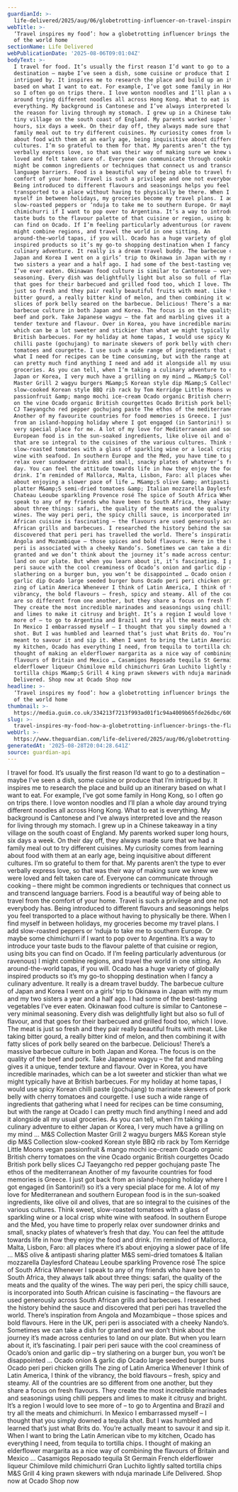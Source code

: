 ```yaml
---
guardianId: >-
  life-delivered/2025/aug/06/globetrotting-influencer-on-travel-inspired-home-cooking
webTitle: >-
  ‘Travel inspires my food’: how a globetrotting influencer brings the flavours
  of the world home
sectionName: Life Delivered
webPublicationDate: '2025-08-06T09:01:04Z'
bodyText: >-
  I travel for food. It’s usually the first reason I’d want to go to a
  destination – maybe I’ve seen a dish, some cuisine or produce that I’m
  intrigued by. It inspires me to research the place and build up an itinerary
  based on what I want to eat. For example, I’ve got some family in Hong Kong,
  so I often go on trips there. I love wonton noodles and I’ll plan a whole day
  around trying different noodles all across Hong Kong. What to eat is
  everything. My background is Cantonese and I’ve always interpreted love and
  the reason for living through my stomach. I grew up in a Chinese takeaway in a
  tiny village on the south coast of England. My parents worked super long
  hours, six days a week. On their day off, they always made sure that we had a
  family meal out to try different cuisines. My curiosity comes from learning
  about food with them at an early age, being inquisitive about different
  cultures. I’m so grateful to them for that. My parents aren’t the type to ever
  verbally express love, so that was their way of making sure we knew we were
  loved and felt taken care of. Everyone can communicate through cooking – there
  might be common ingredients or techniques that connect us and transcend
  language barriers. Food is a beautiful way of being able to travel from the
  comfort of your home. Travel is such a privilege and one not everybody has.
  Being introduced to different flavours and seasonings helps you feel
  transported to a place without having to physically be there. When I find
  myself in between holidays, my groceries become my travel plans. I add
  slow-roasted peppers or ‘nduja to take me to southern Europe. Or maybe some
  chimichurri if I want to pop over to Argentina. It’s a way to introduce your
  taste buds to the flavour palette of that cuisine or region, using bits you
  can find on Ocado. If I’m feeling particularly adventurous (or ravenous) I
  might combine regions, and travel the world in one sitting. An
  around-the-world tapas, if you will. Ocado has a huge variety of globally
  inspired products so it’s my go-to shopping destination when I fancy a
  culinary adventure. It really is a dream travel buddy. The barbecue culture of
  Japan and Korea I went on a girls’ trip to Okinawa in Japan with my mum and my
  two sisters a year and a half ago. I had some of the best-tasting vegetables
  I’ve ever eaten. Okinawan food culture is similar to Cantonese – very minimal
  seasoning. Every dish was delightfully light but also so full of flavour, and
  that goes for their barbecued and grilled food too, which I love. The meat is
  just so fresh and they pair really beautiful fruits with meat. Like taking
  bitter gourd, a really bitter kind of melon, and then combining it with fatty
  slices of pork belly seared on the barbecue. Delicious! There’s a massive
  barbecue culture in both Japan and Korea. The focus is on the quality of the
  beef and pork. Take Japanese wagyu – the fat and marbling gives it a unique,
  tender texture and flavour. Over in Korea, you have incredible marinades,
  which can be a lot sweeter and stickier than what we might typically have at
  British barbecues. For my holiday at home tapas, I would use spicy Korean
  chilli paste (gochujang) to marinate skewers of pork belly with cherry
  tomatoes and courgette. I use such a wide range of ingredients that gathering
  what I need for recipes can be time consuming, but with the range at Ocado I
  can pretty much find anything I need and add it alongside all my usual
  groceries. As you can tell, when I’m taking a culinary adventure to either
  Japan or Korea, I very much have a grilling on my mind … M&amp;S Collection
  Master Grill 2 wagyu burgers M&amp;S Korean style dip M&amp;S Collection
  slow-cooked Korean style BBQ rib rack by Tom Kerridge Little Moons vegan
  passionfruit &amp; mango mochi ice-cream Ocado organic British cherry tomatoes
  on the vine Ocado organic British courgettes Ocado British pork belly slices
  CJ Taeyangcho red pepper gochujang paste The ethos of the mediterranean
  Another of my favourite countries for food memories is Greece. I just got back
  from an island-hopping holiday where I got engaged (in Santorini!) so it’s a
  very special place for me. A lot of my love for Mediterranean and southern
  European food is in the sun-soaked ingredients, like olive oil and olives,
  that are so integral to the cuisines of the various cultures. Think sweet,
  slow-roasted tomatoes with a glass of sparkling wine or a local crisp white
  wine with seafood. In southern Europe and the Med, you have time to properly
  relax over sundowner drinks and small, snacky plates of whatever’s fresh that
  day. You can feel the attitude towards life in how they enjoy the food and
  drink. I’m reminded of Mallorca, Malta, Lisbon, Faro: all places where it’s
  about enjoying a slower pace of life … M&amp;S olive &amp; antipasti sharing
  platter M&amp;S semi-dried tomatoes &amp; Italian mozzarella Daylesford
  Chateau Leoube sparkling Provence rosé The spice of South Africa Whenever I
  speak to any of my friends who have been to South Africa, they always talk
  about three things: safari, the quality of the meats and the quality of the
  wines. The way peri peri, the spicy chilli sauce, is incorporated into South
  African cuisine is fascinating – the flavours are used generously across South
  African grills and barbecues. I researched the history behind the sauce and
  discovered that peri peri has travelled the world. There’s inspiration from
  Angola and Mozambique – those spices and bold flavours. Here in the UK, peri
  peri is associated with a cheeky Nando’s. Sometimes we can take a dish for
  granted and we don’t think about the journey it’s made across centuries to
  land on our plate. But when you learn about it, it’s fascinating. I pair peri
  peri sauce with the cool creaminess of Ocado’s onion and garlic dip – try
  slathering on a burger bun, you won’t be disappointed … Ocado onion &amp;
  garlic dip Ocado large seeded burger buns Ocado peri peri chicken grills The
  zing of Latin America Whenever I think of Latin America, I think of the
  vibrancy, the bold flavours – fresh, spicy and steamy. All of the countries
  are so different from one another, but they share a focus on fresh flavours.
  They create the most incredible marinades and seasonings using chilli peppers
  and limes to make it citrusy and bright. It’s a region I would love to see
  more of – to go to Argentina and Brazil and try all the meats and chimichurri.
  In Mexico I embarrassed myself – I thought that you simply downed a tequila
  shot. But I was humbled and learned that’s just what Brits do. You’re actually
  meant to savour it and sip it. When I want to bring the Latin American vibe to
  my kitchen, Ocado has everything I need, from tequila to tortilla chips. I
  thought of making an elderflower margarita as a nice way of combining the
  flavours of Britain and Mexico … Casamigos Reposado tequila St Germain French
  elderflower liqueur Chimilove mild chimichurri Gran Luchito lightly salted
  tortilla chips M&amp;S Grill 4 king prawn skewers with nduja marinade Life
  Delivered. Shop now at Ocado Shop now
headline: >-
  ‘Travel inspires my food’: how a globetrotting influencer brings the flavours
  of the world home
thumbnail: >-
  https://media.guim.co.uk/334213f7213f993ad01f1c94a4009b65fde26dbc/600_0_6667_5333/500.jpg
slug: >-
  travel-inspires-my-food-how-a-globetrotting-influencer-brings-the-flavours-of-the-world-home
webUrl: >-
  https://www.theguardian.com/life-delivered/2025/aug/06/globetrotting-influencer-on-travel-inspired-home-cooking
generatedAt: '2025-08-28T20:04:28.641Z'
source: guardian-api
---
```

I travel for food. It’s usually the first reason I’d want to go to a destination – maybe I’ve seen a dish, some cuisine or produce that I’m intrigued by. It inspires me to research the place and build up an itinerary based on what I want to eat. For example, I’ve got some family in Hong Kong, so I often go on trips there. I love wonton noodles and I’ll plan a whole day around trying different noodles all across Hong Kong. What to eat is everything. My background is Cantonese and I’ve always interpreted love and the reason for living through my stomach. I grew up in a Chinese takeaway in a tiny village on the south coast of England. My parents worked super long hours, six days a week. On their day off, they always made sure that we had a family meal out to try different cuisines. My curiosity comes from learning about food with them at an early age, being inquisitive about different cultures. I’m so grateful to them for that. My parents aren’t the type to ever verbally express love, so that was their way of making sure we knew we were loved and felt taken care of. Everyone can communicate through cooking – there might be common ingredients or techniques that connect us and transcend language barriers. Food is a beautiful way of being able to travel from the comfort of your home. Travel is such a privilege and one not everybody has. Being introduced to different flavours and seasonings helps you feel transported to a place without having to physically be there. When I find myself in between holidays, my groceries become my travel plans. I add slow-roasted peppers or ‘nduja to take me to southern Europe. Or maybe some chimichurri if I want to pop over to Argentina. It’s a way to introduce your taste buds to the flavour palette of that cuisine or region, using bits you can find on Ocado. If I’m feeling particularly adventurous (or ravenous) I might combine regions, and travel the world in one sitting. An around-the-world tapas, if you will. Ocado has a huge variety of globally inspired products so it’s my go-to shopping destination when I fancy a culinary adventure. It really is a dream travel buddy. The barbecue culture of Japan and Korea I went on a girls’ trip to Okinawa in Japan with my mum and my two sisters a year and a half ago. I had some of the best-tasting vegetables I’ve ever eaten. Okinawan food culture is similar to Cantonese – very minimal seasoning. Every dish was delightfully light but also so full of flavour, and that goes for their barbecued and grilled food too, which I love. The meat is just so fresh and they pair really beautiful fruits with meat. Like taking bitter gourd, a really bitter kind of melon, and then combining it with fatty slices of pork belly seared on the barbecue. Delicious! There’s a massive barbecue culture in both Japan and Korea. The focus is on the quality of the beef and pork. Take Japanese wagyu – the fat and marbling gives it a unique, tender texture and flavour. Over in Korea, you have incredible marinades, which can be a lot sweeter and stickier than what we might typically have at British barbecues. For my holiday at home tapas, I would use spicy Korean chilli paste (gochujang) to marinate skewers of pork belly with cherry tomatoes and courgette. I use such a wide range of ingredients that gathering what I need for recipes can be time consuming, but with the range at Ocado I can pretty much find anything I need and add it alongside all my usual groceries. As you can tell, when I’m taking a culinary adventure to either Japan or Korea, I very much have a grilling on my mind … M&amp;S Collection Master Grill 2 wagyu burgers M&amp;S Korean style dip M&amp;S Collection slow-cooked Korean style BBQ rib rack by Tom Kerridge Little Moons vegan passionfruit &amp; mango mochi ice-cream Ocado organic British cherry tomatoes on the vine Ocado organic British courgettes Ocado British pork belly slices CJ Taeyangcho red pepper gochujang paste The ethos of the mediterranean Another of my favourite countries for food memories is Greece. I just got back from an island-hopping holiday where I got engaged (in Santorini!) so it’s a very special place for me. A lot of my love for Mediterranean and southern European food is in the sun-soaked ingredients, like olive oil and olives, that are so integral to the cuisines of the various cultures. Think sweet, slow-roasted tomatoes with a glass of sparkling wine or a local crisp white wine with seafood. In southern Europe and the Med, you have time to properly relax over sundowner drinks and small, snacky plates of whatever’s fresh that day. You can feel the attitude towards life in how they enjoy the food and drink. I’m reminded of Mallorca, Malta, Lisbon, Faro: all places where it’s about enjoying a slower pace of life … M&amp;S olive &amp; antipasti sharing platter M&amp;S semi-dried tomatoes &amp; Italian mozzarella Daylesford Chateau Leoube sparkling Provence rosé The spice of South Africa Whenever I speak to any of my friends who have been to South Africa, they always talk about three things: safari, the quality of the meats and the quality of the wines. The way peri peri, the spicy chilli sauce, is incorporated into South African cuisine is fascinating – the flavours are used generously across South African grills and barbecues. I researched the history behind the sauce and discovered that peri peri has travelled the world. There’s inspiration from Angola and Mozambique – those spices and bold flavours. Here in the UK, peri peri is associated with a cheeky Nando’s. Sometimes we can take a dish for granted and we don’t think about the journey it’s made across centuries to land on our plate. But when you learn about it, it’s fascinating. I pair peri peri sauce with the cool creaminess of Ocado’s onion and garlic dip – try slathering on a burger bun, you won’t be disappointed … Ocado onion &amp; garlic dip Ocado large seeded burger buns Ocado peri peri chicken grills The zing of Latin America Whenever I think of Latin America, I think of the vibrancy, the bold flavours – fresh, spicy and steamy. All of the countries are so different from one another, but they share a focus on fresh flavours. They create the most incredible marinades and seasonings using chilli peppers and limes to make it citrusy and bright. It’s a region I would love to see more of – to go to Argentina and Brazil and try all the meats and chimichurri. In Mexico I embarrassed myself – I thought that you simply downed a tequila shot. But I was humbled and learned that’s just what Brits do. You’re actually meant to savour it and sip it. When I want to bring the Latin American vibe to my kitchen, Ocado has everything I need, from tequila to tortilla chips. I thought of making an elderflower margarita as a nice way of combining the flavours of Britain and Mexico … Casamigos Reposado tequila St Germain French elderflower liqueur Chimilove mild chimichurri Gran Luchito lightly salted tortilla chips M&amp;S Grill 4 king prawn skewers with nduja marinade Life Delivered. Shop now at Ocado Shop now
